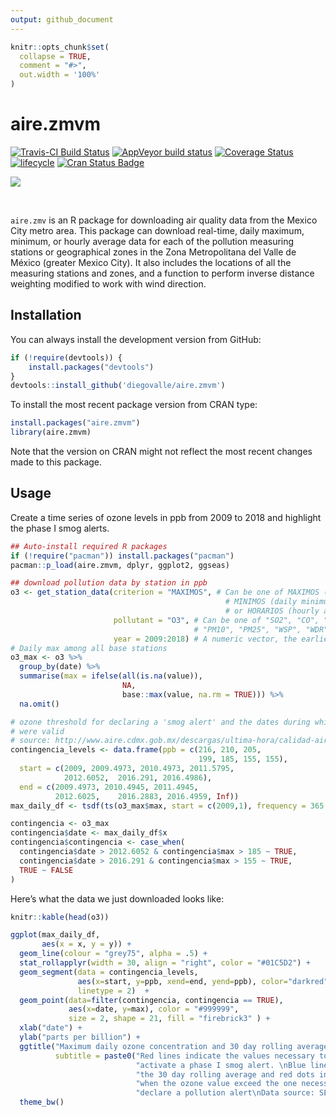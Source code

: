 ```yaml
---
output: github_document
---
```


<!-- README.md is generated from README.Rmd. Please edit that file -->

```r
knitr::opts_chunk$set(
  collapse = TRUE,
  comment = "#>",
  out.width = '100%'
)
```

# aire.zmvm

[![Travis-CI Build Status](https://travis-ci.org/diegovalle/aire.zmvm.svg?branch=master)](https://travis-ci.org/diegovalle/aire.zmvm) [![AppVeyor build status](https://ci.appveyor.com/api/projects/status/c7kg6o68exx0lirg?svg=true)](https://ci.appveyor.com/project/diegovalle/aire-zmvm/branch/master) [![Coverage Status](https://img.shields.io/codecov/c/github/diegovalle/aire.zmvm/master.svg)](https://codecov.io/github/diegovalle/aire.zmvm?branch=master) [![lifecycle](https://img.shields.io/badge/lifecycle-experimental-red.svg)](https://www.tidyverse.org/lifecycle/#experitmental) <a href="https://cran.r-project.org/package=aire.zmvm"><img src="https://www.r-pkg.org/badges/version/aire.zmvm" alt="Cran Status Badge"></a>

![](pano-mxc.jpg)

<br>

```aire.zmv``` is an R package for downloading air quality data from the Mexico City metro area. This package can download real-time, daily maximum, minimum, or hourly average data for each of the pollution measuring stations or geographical zones in the Zona Metropolitana del Valle de México (greater Mexico City). It also includes the locations of all the measuring stations and zones, and a function to perform inverse distance weighting modified to work with wind direction.
 
## Installation

You can always install the development version from GitHub:

```r
if (!require(devtools)) {
    install.packages("devtools")
}
devtools::install_github('diegovalle/aire.zmvm')
```

To install the most recent package version from CRAN type:

```r
install.packages("aire.zmvm")
library(aire.zmvm)
```
Note that the version on CRAN might not reflect the most recent changes made to this package.


## Usage

Create a time series of ozone levels in ppb from 2009 to 2018 and highlight the phase I smog alerts.

```r
## Auto-install required R packages
if (!require("pacman")) install.packages("pacman")
pacman::p_load(aire.zmvm, dplyr, ggplot2, ggseas)

## download pollution data by station in ppb
o3 <- get_station_data(criterion = "MAXIMOS", # Can be one of MAXIMOS (daily maximum), 
                                                # MINIMOS (daily minimum), 
                                                # or HORARIOS (hourly average)
                       pollutant = "O3", # Can be one of "SO2", "CO", "NOX", "NO2", "NO", "O3", 
                                         # "PM10", "PM25", "WSP", "WDR", "TMP", "RH"
                       year = 2009:2018) # A numeric vector, the earliest year allowed is 1986
# Daily max among all base stations
o3_max <- o3 %>% 
  group_by(date) %>% 
  summarise(max = ifelse(all(is.na(value)),
                         NA,
                         base::max(value, na.rm = TRUE))) %>%
  na.omit()

# ozone threshold for declaring a 'smog alert' and the dates during which they
# were valid
# source: http://www.aire.cdmx.gob.mx/descargas/ultima-hora/calidad-aire/pcaa/pcaa-modificaciones.pdf
contingencia_levels <- data.frame(ppb = c(216, 210, 205, 
                                          199, 185, 155, 155),
  start = c(2009, 2009.4973, 2010.4973, 2011.5795, 	
            2012.6052, 	2016.291, 2016.4986),
  end = c(2009.4973, 2010.4945, 2011.4945, 
          2012.6025,	2016.2883, 2016.4959, Inf))
max_daily_df <- tsdf(ts(o3_max$max, start = c(2009,1), frequency = 365.25))

contingencia <- o3_max
contingencia$date <- max_daily_df$x
contingencia$contingencia <- case_when(
  contingencia$date > 2012.6052 & contingencia$max > 185 ~ TRUE,
  contingencia$date > 2016.291 & contingencia$max > 155 ~ TRUE,
  TRUE ~ FALSE
)
```

Here's what the data we just downloaded looks like:

```r
knitr::kable(head(o3))
```

```r
ggplot(max_daily_df,
       aes(x = x, y = y)) + 
  geom_line(colour = "grey75", alpha = .5) +
  stat_rollapplyr(width = 30, align = "right", color = "#01C5D2") +
  geom_segment(data = contingencia_levels, 
               aes(x=start, y=ppb, xend=end, yend=ppb), color="darkred", 
               linetype = 2)  +
  geom_point(data=filter(contingencia, contingencia == TRUE), 
             aes(x=date, y=max), color = "#999999",
             size = 2, shape = 21, fill = "firebrick3" ) +
  xlab("date") +
  ylab("parts per billion") +
  ggtitle("Maximum daily ozone concentration and 30 day rolling average", 
          subtitle = paste0("Red lines indicate the values necessary to ",
                            "activate a phase I smog alert. \nBlue lines are ",
                            "the 30 day rolling average and red dots indicate ",
                            "when the ozone value exceed the one necessary to ",
                            "declare a pollution alert\nData source: SEDEMA")) + 
  theme_bw()
```
